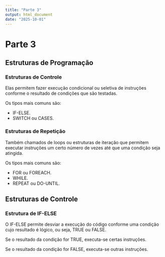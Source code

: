 ```yaml
---
title: "Parte 3"
output: html_document
date: "2025-10-01"
---
```


# Parte 3

## Estruturas de Programação

### Estruturas de Controle

Elas permitem fazer execução condicional ou seletiva de instruções conforme o resultado de condições que são testadas.

Os tipos mais comuns são:

-   IF-ELSE.
-   SWITCH ou CASES.

### Estruturas de Repetição

Também chamados de loops ou estruturas de iteração que permitem executar instruções um certo número de vezes até que uma condição seja atingida.

Os tipos mais comuns são:

-   FOR ou FOREACH.
-   WHILE.
-   REPEAT ou DO-UNTIL.

## Estruturas de Controle

### Estrutura de IF-ELSE

O IF-ELSE permite desviar a execução do código conforme uma condição cujo resultado é lógico, ou seja, TRUE ou FALSE.

Se o resultado da condição for TRUE, executa-se certas instruções.

Se o resultado da condição for FALSE, executa-se outras instruções.

